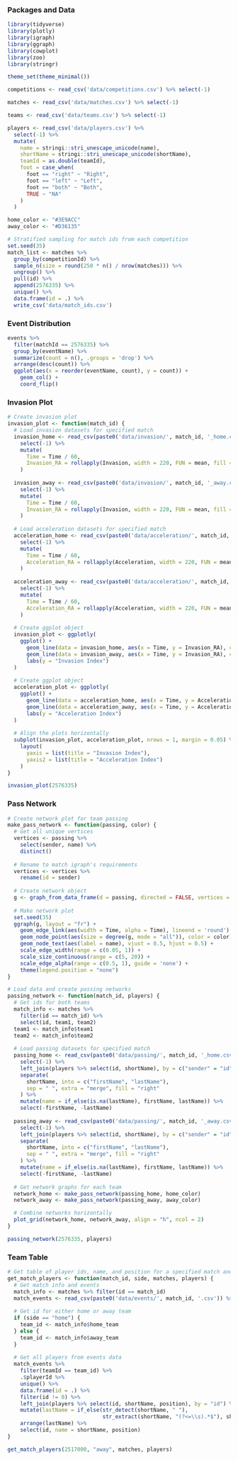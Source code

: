 
### Packages and Data

```r

library(tidyverse)
library(plotly)
library(igraph)
library(ggraph)
library(cowplot)
library(zoo)
library(stringr)

theme_set(theme_minimal())

```

```r

competitions <- read_csv('data/competitions.csv') %>% select(-1)

matches <- read_csv('data/matches.csv') %>% select(-1)

teams <- read_csv('data/teams.csv') %>% select(-1)

players <- read_csv('data/players.csv') %>% 
  select(-1) %>%
  mutate(
    name = stringi::stri_unescape_unicode(name),
    shortName = stringi::stri_unescape_unicode(shortName),
    teamId = as.double(teamId),
    foot = case_when(
      foot == "right" ~ "Right",
      foot == "left" ~ "Left",
      foot == "both" ~ "Both",
      TRUE ~ "NA"
    )
  )

home_color <- "#3E9ACC"
away_color <- "#D36135"

```

```r
# Stratified sampling for match ids from each competition
set.seed(35)
match_list <- matches %>% 
  group_by(competitionId) %>%
  sample_n(size = round(250 * n() / nrow(matches))) %>%
  ungroup() %>%
  pull(id) %>%
  append(2576335) %>%
  unique() %>%
  data.frame(id = .) %>%
  write_csv('data/match_ids.csv')

```

### Event Distribution

```r

events %>% 
  filter(matchId == 2576335) %>%
  group_by(eventName) %>%
  summarize(count = n(), .groups = 'drop') %>%
  arrange(desc(count)) %>%
  ggplot(aes(x = reorder(eventName, count), y = count)) + 
    geom_col() + 
    coord_flip()

```

### Invasion Plot

```r
# Create invasion plot
invasion_plot <- function(match_id) {
  # Load invasion datasets for specified match
  invasion_home <- read_csv(paste0('data/invasion/', match_id, '_home.csv')) %>%
    select(-1) %>%
    mutate(
      Time = Time / 60,
      Invasion_RA = rollapply(Invasion, width = 220, FUN = mean, fill = NA, align = "right", partial = TRUE)
    )
  
  invasion_away <- read_csv(paste0('data/invasion/', match_id, '_away.csv')) %>%
    select(-1) %>%
    mutate(
      Time = Time / 60,
      Invasion_RA = rollapply(Invasion, width = 220, FUN = mean, fill = NA, align = "right", partial = TRUE)
    )
  
  # Load acceleration datasets for specified match
  acceleration_home <- read_csv(paste0('data/acceleration/', match_id, '_home.csv')) %>%
    select(-1) %>%
    mutate(
      Time = Time / 60,
      Acceleration_RA = rollapply(Acceleration, width = 220, FUN = mean, fill = NA, align = "right", partial = TRUE)
    )
  
  acceleration_away <- read_csv(paste0('data/acceleration/', match_id, '_away.csv')) %>%
    select(-1) %>%
    mutate(
      Time = Time / 60,
      Acceleration_RA = rollapply(Acceleration, width = 220, FUN = mean, fill = NA, align = "right", partial = TRUE)
    )
  
  # Create ggplot object
  invasion_plot <- ggplotly(
    ggplot() + 
      geom_line(data = invasion_home, aes(x = Time, y = Invasion_RA), color = home_color) + 
      geom_line(data = invasion_away, aes(x = Time, y = Invasion_RA), color = away_color) + 
      labs(y = "Invasion Index")
  )
  
  # Create ggplot object
  acceleration_plot <- ggplotly(
    ggplot() + 
      geom_line(data = acceleration_home, aes(x = Time, y = Acceleration_RA), color = home_color) + 
      geom_line(data = acceleration_away, aes(x = Time, y = Acceleration_RA), color = away_color) + 
      labs(y = "Acceleration Index")
  )
  
  # Align the plots horizontally
  subplot(invasion_plot, acceleration_plot, nrows = 1, margin = 0.05) %>%
    layout(
      yaxis = list(title = "Invasion Index"),
      yaxis2 = list(title = "Acceleration Index")
    )
}

invasion_plot(2576335)

```

### Pass Network

```r
# Create network plot for team passing
make_pass_network <- function(passing, color) {
  # Get all unique vertices
  vertices <- passing %>%
    select(sender, name) %>% 
    distinct()
  
  # Rename to match igraph's requirements
  vertices <- vertices %>%
    rename(id = sender)
  
  # Create network object
  g <- graph_from_data_frame(d = passing, directed = FALSE, vertices = vertices)
  
  # Make network plot
  set.seed(35)
  ggraph(g, layout = "fr") + 
    geom_edge_link(aes(width = Time, alpha = Time), lineend = 'round') + 
    geom_node_point(aes(size = degree(g, mode = "all")), color = color) + 
    geom_node_text(aes(label = name), vjust = 0.5, hjust = 0.5) +
    scale_edge_width(range = c(0.05, 1)) + 
    scale_size_continuous(range = c(5, 20)) + 
    scale_edge_alpha(range = c(0.5, 1), guide = 'none') + 
    theme(legend.position = "none")
}

# Load data and create passing networks
passing_network <- function(match_id, players) {
  # Get ids for both teams
  match_info <- matches %>%
    filter(id == match_id) %>%
    select(id, team1, team2)
  team1 <- match_info$team1
  team2 <- match_info$team2
  
  # Load passing datasets for specified match
  passing_home <- read_csv(paste0('data/passing/', match_id, '_home.csv')) %>% 
    select(-1) %>%
    left_join(players %>% select(id, shortName), by = c("sender" = "id")) %>%
    separate(
      shortName, into = c("firstName", "lastName"), 
      sep = " ", extra = "merge", fill = "right"
    ) %>%
    mutate(name = if_else(is.na(lastName), firstName, lastName)) %>%
    select(-firstName, -lastName)
  
  passing_away <- read_csv(paste0('data/passing/', match_id, '_away.csv')) %>% 
    select(-1) %>%
    left_join(players %>% select(id, shortName), by = c("sender" = "id")) %>%
    separate(
      shortName, into = c("firstName", "lastName"), 
      sep = " ", extra = "merge", fill = "right"
    ) %>%
    mutate(name = if_else(is.na(lastName), firstName, lastName)) %>%
    select(-firstName, -lastName)
  
  # Get network graphs for each team
  network_home <- make_pass_network(passing_home, home_color)
  network_away <- make_pass_network(passing_away, away_color)

  # Combine networks horizontally
  plot_grid(network_home, network_away, align = "h", ncol = 2)
}

passing_network(2576335, players)

```

### Team Table

```r
# Get table of player ids, name, and position for a specified match and side
get_match_players <- function(match_id, side, matches, players) {
  # Get match info and events
  match_info <- matches %>% filter(id == match_id)
  match_events <- read_csv(paste0('data/events/', match_id, '.csv')) %>% select(-1)
  
  # Get id for either home or away team
  if (side == "home") {
    team_id <- match_info$home_team
  } else {
    team_id <- match_info$away_team
  }
  
  # Get all players from events data
  match_events %>%
    filter(teamId == team_id) %>%
    .$playerId %>%
    unique() %>%
    data.frame(id = .) %>%
    filter(id != 0) %>%
    left_join(players %>% select(id, shortName, position), by = "id") %>%
    mutate(lastName = if_else(str_detect(shortName, " "), 
                              str_extract(shortName, "(?<=\\s).*$"), shortName)) %>%
    arrange(lastName) %>%
    select(id, name = shortName, position)
}

get_match_players(2517000, "away", matches, players)

```





